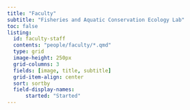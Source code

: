 ```yaml
---
title: "Faculty"
subtitle: "Fisheries and Aquatic Conservation Ecology Lab"
toc: false
listing: 
  id: faculty-staff
  contents: "people/faculty/*.qmd"
  type: grid
  image-height: 250px
  grid-columns: 3
  fields: [image, title, subtitle]
  grid-item-align: center
  sort: sortby
  field-display-names: 
      started: "Started"
---
```


::: {#faculty-staff}
:::
